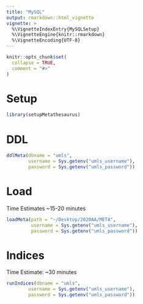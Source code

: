 ```yaml
---
title: "MySQL"
output: rmarkdown::html_vignette
vignette: >
  %\VignetteIndexEntry{MySQLSetup}
  %\VignetteEngine{knitr::rmarkdown}
  %\VignetteEncoding{UTF-8}
---
```


```r
knitr::opts_chunk$set(
  collapse = TRUE,
  comment = "#>"
)
```

# Setup  
```r
library(setupMetathesaurus)
```

# DDL  

```r

ddlMeta(dbname = "umls",
        username = Sys.getenv("umls_username"),
        password = Sys.getenv("umls_password"))

```

# Load 
Time Estimates ~15-20 minutes  

```r

loadMeta(path = "~/Desktop/2020AA/META",
         username = Sys.getenv("umls_username"),
         password = Sys.getenv("umls_password"))


```

# Indices 
Time Estimate: ~30 minutes  
```r

runIndices(dbname = "umls",
        username = Sys.getenv("umls_username"),
        password = Sys.getenv("umls_password"))

```


